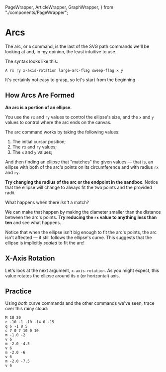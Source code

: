   PageWrapper,
  ArticleWrapper,
  GraphWrapper,
} from "./components/PageWrapper";

<PageWrapper page="06-arcs" numSections={6}>

<ArticleWrapper>

<PageSection index={0}>

# Arcs

The arc, or `A` command, is the last of the SVG path commands we'll be looking at and, in my opinion, the least intuitive to use.

The syntax looks like this:

```
A rx ry x-axis-rotation large-arc-flag sweep-flag x y
```

It's certainly not easy to grasp, so let's start from the beginning.

</PageSection>

<PageSection index={1}>

## How Arcs Are Formed

**An arc is a portion of an ellipse.**

You use the `rx` and `ry` values to control the ellipse's size, and the `x` and `y` values to control where the arc ends on the canvas.

</PageSection>

<PageSection index={2}>

The arc command works by taking the following values:

1. The initial cursor position;
2. The `rx` and `ry` values;
3. The `x` and `y` values;

And then finding an ellipse that "matches" the given values — that is, an ellipse with both of the arc's points on its circumference and with radius `rx` and `ry`.

**Try changing the radius of the arc or the endpoint in the sandbox**. Notice that the ellipse will change to always fit the two points and the provided radii.

</PageSection>

<PageSection index={3}>

What happens when there _isn't_ a match?

We can make that happen by making the diameter smaller than the distance between the arc's points. **Try reducing the `rx` value to anything less than ten** and see what happens.

</PageSection>

<PageSection index={4}>

Notice that when the ellipse isn't big enough to fit the arc's points, the arc isn't affected — it still follows the ellipse's curve. This suggests that the ellipse is implicitly _scaled_ to fit the arc!

</PageSection>

<PageSection index={5}>

## X-Axis Rotation

Let's look at the next argument, `x-axis-rotation`. As you might expect, this value rotates the ellipse around its x (or horizontal) axis.

</PageSection>

<PageSection index={6}>

## Practice

Using _both_ curve commands and the other commands we've seen, trace over this rainy cloud:

<PathEditor />

</PageSection>

<PageSection index={7}>

```
M 10 20
c -10 -1 -10 -14 0 -15
q 6 -1 8 5
c 7 0 7 10 0 10
m -1.0 -2
v 6
m -2.0 -4.5
v 6
m -2.0 -6
v 6
m -2.0 -7.5
v 6
```

</PageSection>

<PageFooter />

</ArticleWrapper>

<GraphWrapper>
  <ArcsVisual />
</GraphWrapper>

</PageWrapper>
